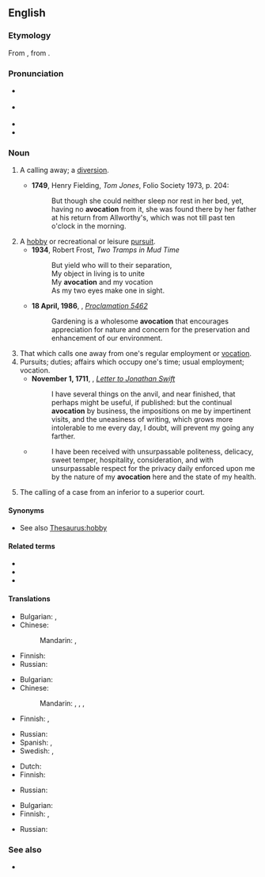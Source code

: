 ==English==
{{was wotd|2012|June|22}}
{{wikipedia}}

===Etymology===
{{root|en|ine-pro|*wekʷ-}}
From {{uder|en|la|āvocātiō||a distraction}}, from {{m|la|āvocō||I call off, distract}}.

===Pronunciation===
* {{a|UK}} {{IPA|en|/avə(ʊ)ˈkeɪʃən/}}
* {{a|US}} {{IPA|en|/ævoʊˈkeɪʃən/|/ævəˈkeɪʃən/}}
* {{audio|en|en-au-avocation.ogg|Audio (AU)}}
* {{hyphenation|en|av|o|ca|tion}}

===Noun===
{{en-noun|~}}

# {{lb|en|obsolete}} A calling away; a [[diversion]].
#* '''1749''', Henry Fielding, ''Tom Jones'', Folio Society 1973, p. 204:
#*: But though she could neither sleep nor rest in her bed, yet, having no '''avocation''' from it, she was found there by her father at his return from Allworthy's, which was not till past ten o'clock in the morning.
# A [[hobby]] or recreational or leisure [[pursuit]].
#* '''1934''', Robert Frost, ''Two Tramps in Mud Time''
#*: But yield who will to their separation,
#*: My object in living is to unite
#*: My '''avocation''' and my vocation
#*: As my two eyes make one in sight.
#* '''18 April, 1986''', {{w|Ronald Reagan}}, ''[[s:Proclamation 5462|Proclamation 5462]]''
#*:Gardening is a wholesome '''avocation''' that encourages appreciation for nature and concern for the preservation and enhancement of our environment.
# That which calls one away from one's regular employment or [[vocation]].
# Pursuits; duties; affairs which occupy one's time; usual employment; vocation.
#* '''November 1, 1711''', {{w|William King (bishop)|William King}}, ''[[s:The Works of the Rev. Jonathan Swift/Volume 11/From William King to Jonathan Swift - 21|Letter to Jonathan Swift]]''
#*:I have several things on the anvil, and near finished, that perhaps might be useful, if published: but the continual '''avocation''' by business, the impositions on me by impertinent visits, and the uneasiness of writing, which grows more intolerable to me every day, I doubt, will prevent my going any farther.
#* {{RQ:Dickens Martin Chuzzlewit}}
#*: I have been received with unsurpassable politeness, delicacy, sweet temper, hospitality, consideration, and with unsurpassable respect for the privacy daily enforced upon me by the nature of my '''avocation''' here and the state of my health.
# The calling of a case from an inferior to a superior court.

====Synonyms====
* {{sense|hobby}} See also [[Thesaurus:hobby]]

====Related terms====
* {{l|en|avocational}}
* {{l|en|avocationally}}
* {{l|en|vocation}}

====Translations====
{{trans-top|calling away; diversion}}
* Bulgarian: {{t+|bg|развлечение}}, {{t|bg|странично занимание}}
* Chinese:
*: Mandarin: {{t+|cmn|娛樂|sc=Hani}}, {{t+|cmn|娱乐|tr=yúlè|sc=Hani}}
{{trans-mid}}
* Finnish: {{t+|fi|juttu}}
* Russian: {{t+|ru|развлече́ние|n}}
{{trans-bottom}}

{{trans-top|hobby}}
* Bulgarian: {{t|bg|хоби}}
* Chinese:
*: Mandarin: {{t+|cmn|愛好|sc=Hani}}, {{t+|cmn|爱好|tr=àihào|sc=Hani}}, {{t+|cmn|興趣|sc=Hani}}, {{t+|cmn|兴趣|tr=xìngqù|sc=Hani}}
* Finnish: {{t+|fi|harrastus}}, {{t+|fi|juttu}}
{{trans-mid}}
* Russian: {{t+|ru|хо́бби|n}} {{qualifier|indeclinable}}
* Spanish: {{t+|es|pasatiempo|m}}, {{t+|es|afición|f}}
* Swedish: {{t+|sv|fritidssysselsättning|c}}, {{t+|sv|hobby|c}}
{{trans-bottom}}

{{trans-top|that which calls one away from one's regular employment or vocation}}
* Dutch: {{t+|nl|afleiding}}
* Finnish: {{t+|fi|juttu}}
{{trans-mid}}
* Russian: {{t+|ru|развлече́ние|n}}
{{trans-bottom}}

{{trans-top|usual employment; vocation}}
* Bulgarian: {{t+|bg|призвание}}
* Finnish: {{t+|fi|työ}}, {{t+|fi|juttu}}
{{trans-mid}}
* Russian: {{t+|ru|призва́ние|n}}
{{trans-bottom}}

===See also===
* {{l|en|volunteerism}}